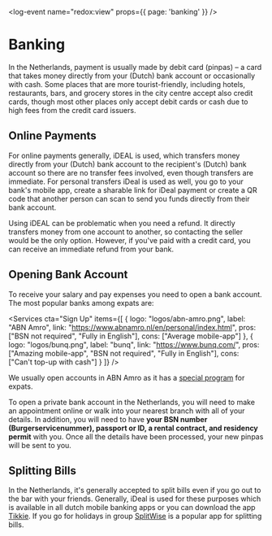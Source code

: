 
<log-event name="redox:view" props={{ page: 'banking' }} />

# Banking
In the Netherlands, payment is usually made by debit card (pinpas) – a card that takes money directly from your (Dutch) bank account or occasionally with cash. Some places that are more tourist-friendly, including hotels, restaurants, bars, and grocery stores in the city centre accept also credit cards, though most other places only accept debit cards or cash due to high fees from the credit card issuers.

## Online Payments
For online payments generally, iDEAL is used, which transfers money directly from your (Dutch) bank account to the recipient's (Dutch) bank account so there are no transfer fees involved, even though transfers are immediate. For personal transfers iDeal is used as well, you go to your bank's mobile app, create a sharable link for iDeal payment or create a QR code that another person can scan to send you funds directly from their bank account. 

<callout type="warning">
    Using iDEAL can be problematic when you need a refund. It directly transfers money from one account to another, so contacting the seller would be the only option. However, if you've paid with a credit card, you can receive an immediate refund from your bank.
</callout>

## Opening Bank Account
To receive your salary and pay expenses you need to open a bank account. The most popular banks among expats are:

<Services cta="Sign Up" items={[
    {
        logo: "logos/abn-amro.png",
        label: "ABN Amro",
        link: "https://www.abnamro.nl/en/personal/index.html",
        pros: ["BSN not required", "Fully in English"],
        cons: ["Average mobile-app"]
    },
    {
        logo: "logos/bunq.png",
        label: "bunq",
        link: "https://www.bunq.com/",
        pros: ["Amazing mobile-app", "BSN not required", "Fully in English"],
        cons: ["Can't top-up with cash"]
    }
]} />

We usually open accounts in ABN Amro as it has a [special program](https://www.abnamro.nl/en/personal/payments/open-an-account/make-appointment.html) for expats.

To open a private bank account in the Netherlands, you will need to make an appointment online or walk into your nearest branch with all of your details. In addition, you will need to have **your BSN number (Burgerservicenummer), passport or ID, a rental contract, and residency permit** with you. Once all the details have been processed, your new pinpas will be sent to you.

## Splitting Bills
In the Netherlands, it's generally accepted to split bills even if you go out to the bar with your friends. Generally, iDeal is used for these purposes which is available in all dutch mobile banking apps or you can download the app [Tikkie](https://www.tikkie.me/). If you go for holidays in group [SplitWise](https://www.splitwise.com/) is a popular app for splitting bills.

<youtube id="ghosTeOGYQI" />
